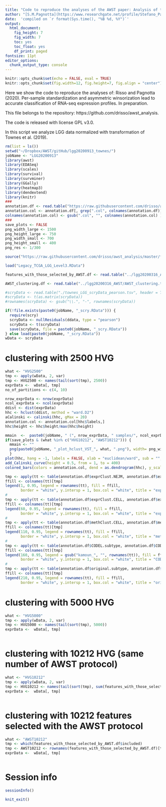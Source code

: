 ```yaml
---
title: "Code to reproduce the analyses of the AWST paper: Analysis of the LGG data<br/> Figure 19 and 20."
author: "[S.M.Pagnotta](https://www.researchgate.net/profile/Stefano_Pagnotta) - Dept. of Science and Technology, Universita' degli Studi del Sannio (Benevento, Italy)</br> [D.Risso](https://www.researchgate.net/profile/Davide_Risso) - Dept. of Statistical Sciences, Universita' degli Studi di Padova (Padova, Italy)"
date:  'compiled on `r format(Sys.time(), "%B %d, %Y")`'
output: 
  html_document: 
    fig_height: 7
    fig_width: 7
    toc: yes
    toc_float: yes
    df_print: paged
fontsize: 11pt
editor_options: 
  chunk_output_type: console
---
```


```r
knitr::opts_chunk$set(echo = FALSE, eval = TRUE)
knitr::opts_chunk$set(fig.width=12, fig.height=7, fig.align = "center") 
```

Here we show the code to reproduce the analyses of: Risso and Pagnotta (2020). Per-sample standardization and asymmetric winsorization lead to accurate classification of RNA-seq expression profiles. In preparation.

This file belongs to the repository: https://github.com/drisso/awst_analysis.

The code is released with license GPL v3.0.


In this script we analyze LGG data normalized with transformation of Townes et al. (2019).



```r
rm(list = ls()) 
setwd("~/Dropbox/AWST/gitHub/lgg20200913_townes/")
jobName <- "LGG20200913"
library(awst)
library(EDASeq)
library(scales)
library(survival)
library(survminer)
library(GGally)
library(heatmap3)
library(dendextend)
library(knitr)
###
annotation.df <- read.table("https://raw.githubusercontent.com/drisso/awst_analysis/master/LowerGradeGliomaExperiment/LGG_annotation.tsv", sep = "\t", row.names = 1) #20200316
annotation.col <- annotation.df[, grep(".col", colnames(annotation.df))]
colnames(annotation.col) <- gsub(".col", "", colnames(annotation.col) )
###
save_plots <- FALSE
png_width_large <- 1500
png_height_large <- 750
png_width_small <- 700
png_height_small <- 400
png_res <- 1/300

source("https://raw.githubusercontent.com/drisso/awst_analysis/master/functions.R") #20200316

load("Legacy_TCGA_LGG_Level3.RData")  

features_with_those_selected_by_AWST.df <- read.table("../lgg20200316_AWST/features_with_those_selected.tsv", header = TRUE, row.names = 4)

AWST_clustering.df <- read.table("../lgg20200316_AWST/AWST_clustering.tsv", header = TRUE, row.names = 2)

#scryData <- read.table("./townes_LGG_scryData_pearson.tsv", header = TRUE, row.names = 1)
#scryData <- t(as.matrix(scryData))
#rownames(scryData) <- gsub("\\.", "-", rownames(scryData))
```



```r
if(!file.exists(paste0(jobName, "_scry.RData"))) {
  require(scry)
  scryData <- nullResiduals(ddata, type = "pearson")
  scryData <- t(scryData)
  save(scryData, file = paste0(jobName, "_scry.RData"))
} else load(paste0(jobName, "_scry.RData"))
wData <- scryData
```

\newpage
# clustering with 2500 HVG
```r
what <- "HVG2500"
tmp <- apply(wData, 2, var)
tmp <- HVG2500 <- names(tail(sort(tmp), 2500))
exprData <-  wData[, tmp]
no_of_partitions <- c(4, 10)
```
```r
nrow_exprData <- nrow(exprData)
ncol_exprData <- ncol(exprData)
ddist <- dist(exprData)
hhc <- hclust(ddist, method = "ward.D2")
aCalinski <- calinski(hhc, gMax = 20)
annotation.col <- annotation.col[hhc$labels,]
hhc$height <- hhc$height/max(hhc$height)

mmain  <-  paste0(jobName, " (", nrow_exprData, " samples/", ncol_exprData, " genes)")
if(save_plots & (what %in% c("HVG10212", "AWST10212"))) {
  mmain <- ""
  png(paste0(jobName, "_plot_hclust_VST_", what, ".png"), width= png_width_large, height= png_height_large, res = png_res)
  }
plot(hhc, hang = -1, labels = FALSE, xlab = "euclidean/ward", sub = "", main = mmain)
add_Calinski_curve(height = 0.5, from = 1, to = 400)
colored_bars(colors = annotation.col, dend = as.dendrogram(hhc), y_scale = -0.1, y_shift = -0.1)

tmp <- apply(tt <- table(annotation.df$exprClust.NEJM, annotation.df$exprClust.NEJM.col), 1, which.max)
ffill <- colnames(tt)[tmp]
legend(1, 0.95, legend = rownames(tt), fill = ffill, 
       border = "white", y.intersp = 1, box.col = "white", title = "exprClust/NEJM", title.adj = 0)
#
tmp <- apply(tt <- table(annotation.df$exprClust.CELL, annotation.df$exprClust.CELL.col), 1, which.max)
ffill <- colnames(tt)[tmp]
legend(60, 0.95, legend = rownames(tt), fill = ffill, 
       border = "white", y.intersp = 1, box.col = "white", title = "exprClust/CELL", title.adj = 0)
#
tmp <- apply(tt <- table(annotation.df$methClust.CELL, annotation.df$methClust.CELL.col), 1, which.max)
ffill <- colnames(tt)[tmp]
legend(110, 0.95, legend = rownames(tt), fill = ffill, 
       border = "white", y.intersp = 1, box.col = "white", title = "methClust/CELL", title.adj = 0)
#
tmp <- apply(tt <- table(annotation.df$CODEL.subtype, annotation.df$CODEL.subtype.col), 1, which.max)
ffill <- colnames(tt)[tmp]
legend(160, 0.95, legend = gsub("kamoun_", "", rownames(tt)), fill = ffill, 
       border = "white", y.intersp = 1, box.col = "white", title = "CODEL subtype", title.adj = 0)
#
tmp <- apply(tt <- table(annotation.df$original.subtype, annotation.df$original.subtype.col), 1, which.max)
ffill <- colnames(tt)[tmp]
legend(210, 0.95, legend = rownames(tt), fill = ffill, 
       border = "white", y.intersp = 1, box.col = "white", title = "original subtype", title.adj = 0)
```

\newpage
# clustering with 5000 HVG
```r
what <- "HVG5000"
tmp <- apply(wData, 2, var)
tmp <- HVG5000 <- names(tail(sort(tmp), 5000))
exprData <-  wData[, tmp]
```
```r
```

\newpage
# clustering with 10212 HVG (same number of AWST protocol)
```r
what <- "HVG10212"
tmp <- apply(wData, 2, var)
tmp <- HVG10212 <- names(tail(sort(tmp), sum(features_with_those_selected_by_AWST.df$included)))
exprData <-  wData[, tmp]
```
```r
```

\newpage
# clustering with 10212 features selected with the AWST protocol
```r
what <- "AWST10212"
tmp <- which(features_with_those_selected_by_AWST.df$included)
tmp <- AWST10212 <- rownames(features_with_those_selected_by_AWST.df)[tmp]
exprData <-  wData[, tmp]
```
```r
```

\newpage
# Session info

```r
sessionInfo()
```


```r
knit_exit()
```
